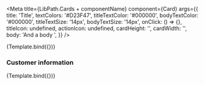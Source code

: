


<Meta
    title={LibPath.Cards + componentName}
    component={Card}
    args={{
        title: 'Title',
        textColors: '#D23F47',
        titleTextColor: '#000000',
        bodyTextColor: '#000000',
        titleTextSize: '14px',
        bodyTextSize: '14px',
        onClick: () => {},
        titleIcon: undefined,
        actionIcon: undefined,
        cardHeight: '',
        cardWidth: '',
        body: 'And a body ',
    }}
/>

<DocsPageHeader
    title={componentName}
    description="This component is used to create a card-like container which can hold information like a title and text."
    addImportantNote={false}
    variant="stable"
/>

<Canvas withToolbar>
    <Story name="Base">{Template.bind({})}</Story>
</Canvas>

<DocsPageBodyComponents addStories={true} />

### Customer information

<Canvas withToolbar>
    <Story
        name="Customer information"
        args={{
            title: 'Ola Nordmann',
            body: 'Age: 42',
            cardHeight: '100px',
            cardWidth: '200px',
        }}
    >
        {Template.bind({})}
    </Story>
</Canvas>
